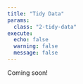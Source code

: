 ```yaml
---
title: "Tidy Data"
params:
  class: "2-tidy-data"
execute:
  echo: false
  warning: false
  message: false
---
```


Coming soon!
